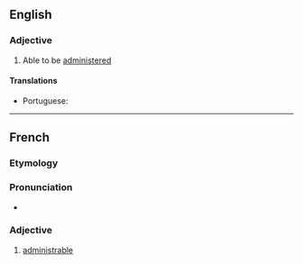 ==English==

===Adjective===
{{en-adj}}
# Able to be [[administered]]

====Translations====
{{trans-top|able to be administered}}
* Portuguese: {{t|pt|administrável}}
{{trans-mid}}
{{trans-bottom}}

----

==French==

===Etymology===
{{af|fr|administer|-able}}

===Pronunciation===
* {{audio|fr|LL-Q150 (fra)-Mecanautes-administrable.wav|Audio}}

===Adjective===
{{fr-adj}}

# [[#English|administrable]]